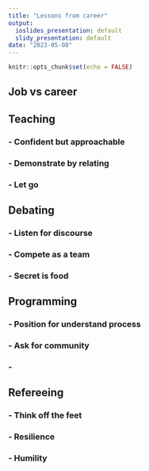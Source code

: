 ---
title: "Lessons from career"
output:
  ioslides_presentation: default
  slidy_presentation: default
date: "2023-05-08"
---

```{r setup, include=FALSE}
knitr::opts_chunk$set(echo = FALSE)
```

## Job vs career


## Teaching

### - Confident but approachable
### - Demonstrate by relating
### - Let go

## Debating

### - Listen for discourse
### - Compete as a team
### - Secret is food

## Programming

### - Position for understand process
### - Ask for community
### - 

## Refereeing

### - Think off the feet
### - Resilience
### - Humility



